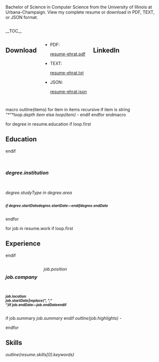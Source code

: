 <!-- Keep the meta description between 150 and 160 characters -->
<metadesc>Bachelor of Science in Computer Science from the University of Illinois at Urbana-Champaign. View my complete resume or download in PDF, TEXT, or JSON format.</metadesc>

<div class="row">

<div class="large-7 push-5 columns">
__TOC__
</div><!--column-->

<div class="large-5 pull-7 columns">

==Download==
* PDF: <html><a target="_blank" href="/resume-ehrat.pdf">resume-ehrat.pdf</a></html>
* TEXT: <html><a target="_blank" href="/resume-ehrat.txt">resume-ehrat.txt</a></html>
* JSON: <html><a target="_blank" href="/resume-ehrat.json">resume-ehrat.json</a></html>

==LinkedIn==
<div style="text-align:center;margin-top:20px">{{MyLinkedInProfileBadge}}</div>

</div><!--column-->

</div><!--row-->

<block>macro outline(items)</block>
<block>for item in items recursive</block>
<block>if item is string</block>
<var>"*"*loop.depth</var> <var>item</var>
<block>else</block>
<var>loop(item) -</var>
<block>endif</block>
<block>endfor</block>
<block>endmacro</block>

<block>for degree in resume.education</block>
<block>if loop.first</block>
== Education ==
<block>endif</block>
<div class="row">
<div class="large-12 columns"><h3><var>degree.institution</var></h3></div>
</div><!--row-->

<div class="row">
<div class="large-9 columns">''<var>degree.studyType</var> in <var>degree.area</var>''</div>
<div class="large-3 columns"><small><b><i><block>if degree.startDate</block><var>degree.startDate</var>&#8212;<block>endif</block><var>degree.endDate</var></i></b></small></div>
</div><!--row-->
<block>endfor</block>

<block>for job in resume.work</block>
<block>if loop.first</block>
== Experience ==
<block>endif</block>
<div class="row">
<div class="large-9 columns"><h3><var>job.company</var></h3>''<var>job.position</var>''</div>
<div class="large-3 columns"><small><b><var>job.location</var><br><var>job.startDate|replace(", ","<br>")</var><block>if job.endDate</block>&#8212;<var>job.endDate</var><block>endif</block></b></small></div>
</div> <!--row-->

<block>if job.summary</block>
<var>job.summary</var>
<block>endif</block>
<var>outline(job.highlights) -</var>

<block>endfor</block>

== Skills ==
<var>outline(resume.skills[0].keywords)</var>

{{hCardHidden}}

